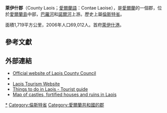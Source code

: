{{Unreferenced|time=2018-09-08T14:16:20+00:00}}
{{Link style|time=2015-12-12T05:12:43+00:00}}
{{Infobox settlement
|name                   = 萊伊什郡
|other_name             = <small>''Contae Laoise''</small>
|image_shield           = Laoiscocologo.png
|motto = ''I bpáirt leis an bpobal''{{spaces|2}}<small>([[Irish_language|Irish]])</small><br/>"In partnership with the community"
|image_map              = Island_of_Ireland_location_map_Laois.svg
|area_total_km2         = 1720
|area_rank              = [[:en:List_of_Irish_counties_by_area|23rd]]
|seat_type              = [[郡治|郡治]]
|seat                   = [[Portlaoise|Portlaoise]]
|blank_name_sec1        = {{tsl|en|Vehicle registration plates of Ireland|愛爾蘭車輛牌照|車輛牌照}}
|blank_info_sec1        = LS
|population_total       = 80559
|population_rank        = [[:en:List_of_Irish_counties_by_population|23rd]]
|population_as_of       = 2011
|subdivision_type3      = 下議院
|subdivision_name3      = [[:en:Laois-Offaly_(Dáil_Éireann_constituency)|萊伊什 - 奧法利]]
|subdivision_type4      = 歐盟議會
|subdivision_name4      = [[:en:East_(European_Parliament_constituency)|東]]
|subdivision_type       = [[主權國家|國家]]
|subdivision_name       = [[愛爾蘭共和國|愛爾蘭]]
|subdivision_type1      = [[愛爾蘭省份|省份]]
|subdivision_name1      = [[倫斯特省|倫斯特]]
|government_type        = [[:en:Laois_County_Council|郡議會]]
|website                = {{URL|www.laois.ie}}
}}
'''萊伊什郡'''（County Laois；[[愛爾蘭語|愛爾蘭語]]：Contae Laoise），是[[愛爾蘭共和國|愛爾蘭]]的一個郡，位於[[愛爾蘭島|愛爾蘭島]]中部，[[巴羅河|巴羅河]]和[[諾爾河|諾爾河]]上游。歷史上屬[[倫斯特省|倫斯特省]]。

面積1,719平方公里，2006年人口69,012人。首府[[萊伊什港|萊伊什港]]。

== 參考文獻==
{{reflist}}

== 外部連結 ==
{{Commonscat|County Laois|萊伊什郡}}
{{Wikivoyage}}
*[http://www.laois.ie Official website of Laois County Council] {{Wayback|url=http://www.laois.ie/ |date=20200915100406 }}
* {{dmoz|Regional/Europe/Ireland/Laois}}
*[https://web.archive.org/web/20200203133605/http://laoistourism.ie/ Laois Tourism Website]
*[http://beautifulstay.holiday/things-to-do-in-Laois Things to do in Laois - Tourist guide] {{Wayback|url=http://beautifulstay.holiday/things-to-do-in-Laois |date=20160611183312 }}
*[http://beautifulstay.holiday/Castles-in-Laois Map of castles, fortified houses and ruins in Laois] {{Wayback|url=http://beautifulstay.holiday/Castles-in-Laois |date=20180901003936 }}
{{coord|53|00|N|7|24|W|region:IE_type:adm1st_source:GNS-enwiki|display=title}}

{{愛爾蘭行政區劃}}
{{DEFAULTSORT:Laois}}
[[Category:萊伊什郡|*]]
[[Category:倫斯特省|Category:倫斯特省]]
[[Category:愛爾蘭共和國的郡|Category:愛爾蘭共和國的郡]]